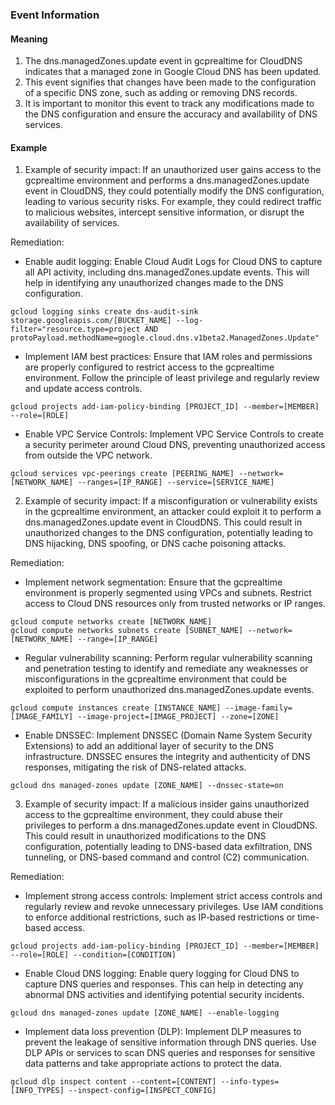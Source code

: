 
### Event Information

#### Meaning

1. The dns.managedZones.update event in gcprealtime for CloudDNS indicates that a managed zone in Google Cloud DNS has been updated.
2. This event signifies that changes have been made to the configuration of a specific DNS zone, such as adding or removing DNS records.
3. It is important to monitor this event to track any modifications made to the DNS configuration and ensure the accuracy and availability of DNS services.

#### Example

1. Example of security impact: If an unauthorized user gains access to the gcprealtime environment and performs a dns.managedZones.update event in CloudDNS, they could potentially modify the DNS configuration, leading to various security risks. For example, they could redirect traffic to malicious websites, intercept sensitive information, or disrupt the availability of services.

Remediation:
- Enable audit logging: Enable Cloud Audit Logs for Cloud DNS to capture all API activity, including dns.managedZones.update events. This will help in identifying any unauthorized changes made to the DNS configuration.
```
gcloud logging sinks create dns-audit-sink storage.googleapis.com/[BUCKET_NAME] --log-filter="resource.type=project AND protoPayload.methodName=google.cloud.dns.v1beta2.ManagedZones.Update"
```
- Implement IAM best practices: Ensure that IAM roles and permissions are properly configured to restrict access to the gcprealtime environment. Follow the principle of least privilege and regularly review and update access controls.
```
gcloud projects add-iam-policy-binding [PROJECT_ID] --member=[MEMBER] --role=[ROLE]
```
- Enable VPC Service Controls: Implement VPC Service Controls to create a security perimeter around Cloud DNS, preventing unauthorized access from outside the VPC network.
```
gcloud services vpc-peerings create [PEERING_NAME] --network=[NETWORK_NAME] --ranges=[IP_RANGE] --service=[SERVICE_NAME]
```

2. Example of security impact: If a misconfiguration or vulnerability exists in the gcprealtime environment, an attacker could exploit it to perform a dns.managedZones.update event in CloudDNS. This could result in unauthorized changes to the DNS configuration, potentially leading to DNS hijacking, DNS spoofing, or DNS cache poisoning attacks.

Remediation:
- Implement network segmentation: Ensure that the gcprealtime environment is properly segmented using VPCs and subnets. Restrict access to Cloud DNS resources only from trusted networks or IP ranges.
```
gcloud compute networks create [NETWORK_NAME]
gcloud compute networks subnets create [SUBNET_NAME] --network=[NETWORK_NAME] --range=[IP_RANGE]
```
- Regular vulnerability scanning: Perform regular vulnerability scanning and penetration testing to identify and remediate any weaknesses or misconfigurations in the gcprealtime environment that could be exploited to perform unauthorized dns.managedZones.update events.
```
gcloud compute instances create [INSTANCE_NAME] --image-family=[IMAGE_FAMILY] --image-project=[IMAGE_PROJECT] --zone=[ZONE]
```
- Enable DNSSEC: Implement DNSSEC (Domain Name System Security Extensions) to add an additional layer of security to the DNS infrastructure. DNSSEC ensures the integrity and authenticity of DNS responses, mitigating the risk of DNS-related attacks.
```
gcloud dns managed-zones update [ZONE_NAME] --dnssec-state=on
```

3. Example of security impact: If a malicious insider gains unauthorized access to the gcprealtime environment, they could abuse their privileges to perform a dns.managedZones.update event in CloudDNS. This could result in unauthorized modifications to the DNS configuration, potentially leading to DNS-based data exfiltration, DNS tunneling, or DNS-based command and control (C2) communication.

Remediation:
- Implement strong access controls: Implement strict access controls and regularly review and revoke unnecessary privileges. Use IAM conditions to enforce additional restrictions, such as IP-based restrictions or time-based access.
```
gcloud projects add-iam-policy-binding [PROJECT_ID] --member=[MEMBER] --role=[ROLE] --condition=[CONDITION]
```
- Enable Cloud DNS logging: Enable query logging for Cloud DNS to capture DNS queries and responses. This can help in detecting any abnormal DNS activities and identifying potential security incidents.
```
gcloud dns managed-zones update [ZONE_NAME] --enable-logging
```
- Implement data loss prevention (DLP): Implement DLP measures to prevent the leakage of sensitive information through DNS queries. Use DLP APIs or services to scan DNS queries and responses for sensitive data patterns and take appropriate actions to protect the data.
```
gcloud dlp inspect content --content=[CONTENT] --info-types=[INFO_TYPES] --inspect-config=[INSPECT_CONFIG]
```

